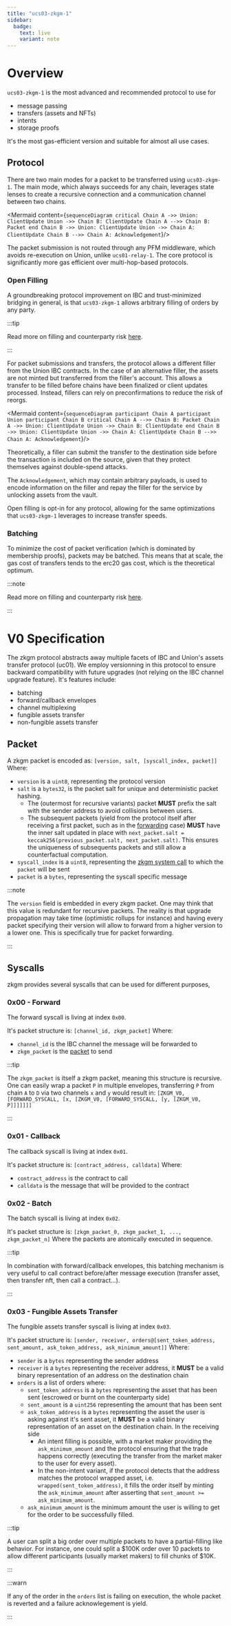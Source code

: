```yaml
---
title: "ucs03-zkgm-1"
sidebar:
  badge:
    text: live
    variant: note
---
```



# Overview

`ucs03-zkgm-1` is the most advanced and recommended protocol to use for

- message passing
- transfers (assets and NFTs)
- intents
- storage proofs

It's the most gas-efficient version and suitable for almost all use cases.

## Protocol

There are two main modes for a packet to be transferred using `ucs03-zkgm-1`. The main mode, which always succeeds for any chain,
leverages state lenses to create a recursive connection and a communication channel between two chains.


<Mermaid
  content={`
sequenceDiagram
    critical
        Chain A ->> Union: ClientUpdate
        Union ->> Chain B: ClientUpdate
        Chain A -->> Chain B: Packet
    end
    Chain B ->> Union: ClientUpdate
    Union ->> Chain A: ClientUpdate
    Chain B -->> Chain A: Acknowledgement
`}/>

The packet submission is not routed through any PFM middleware, which avoids re-execution on Union, unlike `ucs01-relay-1`. The core protocol is
significantly more gas efficient over multi-hop-based protocols.

### Open Filling

A groundbreaking protocol improvement on IBC and trust-minimized bridging in general, is that `ucs03-zkgm-1` allows arbitrary filling of orders by any party.

:::tip

Read more on filling and counterparty risk [here](/concepts/filling).

:::

For packet submissions and transfers, the protocol allows a different filler from the Union IBC contracts. In the case of an alternative filler, the assets
are not minted but transferred from the filler's account. This allows a transfer to be filled before chains have been finalized or client updates processed. Instead,
fillers can rely on preconfirmations to reduce the risk of reorgs.

<Mermaid
  content={`
sequenceDiagram
    participant Chain A
    participant Union
    participant Chain B
    critical
        Chain A -->> Chain B: Packet
        Chain A ->> Union: ClientUpdate
        Union ->> Chain B: ClientUpdate
    end
    Chain B ->> Union: ClientUpdate
    Union ->> Chain A: ClientUpdate
    Chain B -->> Chain A: Acknowledgement
`}/>

Theoretically, a filler can submit the transfer to the destination side before the transaction is included on the source, given that they protect themselves against double-spend attacks.

The `Acknowledgement`, which may contain arbitrary payloads, is used to encode information on the filler and repay the filler for the service by unlocking assets from the vault.

Open filling is opt-in for any protocol, allowing for the same optimizations that `ucs03-zkgm-1` leverages to increase transfer speeds.

### Batching

To minimize the cost of packet verification (which is dominated by membership proofs), packets may be batched. This means that at scale, the gas cost of transfers tends to the
erc20 gas cost, which is the theoretical optimum.

:::note

Read more on filling and counterparty risk [here](/concepts/filling).

:::

# V0 Specification

The zkgm protocol abstracts away multiple facets of IBC and Union's assets transfer protocol (uc01).
We employ versionning in this protocol to ensure backward compatibility with future upgrades (not relying on the IBC channel upgrade feature).
It's features include:
- batching
- forward/callback envelopes
- channel multiplexing
- fungible assets transfer
- non-fungible assets transfer

## Packet

A zkgm packet is encoded as: `[version, salt, [syscall_index, packet]]`
Where:
- `version` is a `uint8`, representing the protocol version
- `salt` is a `bytes32`, is the packet salt for unique and deterministic packet hashing.
  - The (outermost for recursive variants) packet **MUST** prefix the salt with the sender address to avoid collisions between users.
  - The subsequent packets (yield from the protocol itself after receiving a first packet, such as in the [forwarding](#0x00-forward) case) **MUST** have the inner salt updated in place with `next_packet.salt = keccak256(previous_packet.salt, next_packet.salt)`. This ensures the uniqueness of subsequents packets and still allow a counterfactual computation.
- `syscall_index` is a `uint8`, representing the [zkgm system call](#syscalls) to which the `packet` will be sent
- `packet` is a `bytes`, representing the syscall specific message

:::note

The `version` field is embedded in every zkgm packet. One may think that this value is redundant for recursive packets. The reality is that upgrade propagation may take time (optimistic rollups for instance) and having every packet specifying their version will allow to forward from a higher version to a lower one. This is specifically true for packet forwarding.

:::

## Syscalls

zkgm provides several syscalls that can be used for different purposes,

### 0x00 - Forward

The forward syscall is living at index `0x00`.

It's packet structure is: `[channel_id, zkgm_packet]`
Where:
- `channel_id` is the IBC channel the message will be forwarded to
- `zkgm_packet` is the [packet](#packet) to send

:::tip

The `zkgm_packet` is itself a zkgm packet, meaning this structure is recursive.
One can easily wrap a packet `P` in multiple envelopes, transferring `P` from chain `A` to `D` via two channels `x` and `y` would result in: `[ZKGM_V0, [FORWARD_SYSCALL, [x, [ZKGM_V0, [FORWARD_SYSCALL, [y, [ZKGM_V0, P]]]]]]]`

:::

### 0x01 - Callback

The callback syscall is living at index `0x01`.

It's packet structure is: `[contract_address, calldata]`
Where:
- `contract_address` is the contract to call
- `calldata` is the message that will be provided to the contract

### 0x02 - Batch

The batch syscall is living at index `0x02`.

It's packet structure is: `[zkgm_packet_0, zkgm_packet_1, ..., zkgm_packet_n]`
Where the packets are atomically executed in sequence.

:::tip

In combination with forward/callback envelopes, this batching mechanism is very useful to call contract before/after message execution (transfer asset, then transfer nft, then call a contract...).

:::

### 0x03 - Fungible Assets Transfer

The fungible assets transfer syscall is living at index `0x03`.

It's packet structure is: `[sender, receiver, orders@[sent_token_address, sent_amount, ask_token_address, ask_minimum_amount]]`
Where:
- `sender` is a `bytes` representing the sender address
- `receiver` is a `bytes` representing the receiver address, it **MUST** be a valid binary representation of an address on the destination chain
- `orders` is a list of orders where:
  - `sent_token_address` is a `bytes` representing the asset that has been sent (escrowed or burnt on the counterparty side)
  - `sent_amount` is a `uint256` representing the amount that has been sent
  - `ask_token_address` is a `bytes` representing the asset the user is asking against it's sent asset, it **MUST** be a valid binary representation of an asset on the destination chain. In the receiving side
    - An intent filling is possible, with a market maker providing the `ask_minimum_amount` and the protocol ensuring that the trade happens correctly (executing the transfer from the market maker to the user for every asset).
    - In the non-intent variant, if the protocol detects that the address matches the protocol wrapped asset, i.e. `wrapped(sent_token_address)`, it fills the order itself by minting the `ask_minimum_amount` after asserting that `sent_amount >= ask_minimum_amount`.
  - `ask_minimum_amount` is the minimum amount the user is willing to get for the order to be successfully filled.

:::tip

A user can split a big order over multiple packets to have a partial-filling like behavior.
For instance, one could split a $100K order over 10 packets to allow different participants (usually market makers) to fill chunks of $10K.

:::

:::warn

If any of the order in the `orders` list is failing on execution, the whole packet is reverted and a failure acknowlegement is yield.

:::
